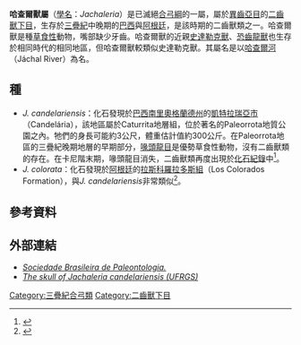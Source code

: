 {{Automatic taxobox
| fossil_range = [[三疊紀|三疊紀]] {{fossil_range|240|220}}
|taxon=Jachaleria
| authority = [[何塞·波拿巴|Bonaparte]], 1971
| type_species = '''''Jachaleria candelariensis'''''
| type_species_authority = Bonaparte, 1971
| subdivision_ranks = [[種|種]]
| subdivision = 
*'''''J. candelariensis'''''
*'''''J. colorata'''''
}}

'''哈查爾獸屬'''（[[學名|學名]]：''Jachaleria''）是已滅絕[[合弓綱|合弓綱]]的一屬，屬於[[異齒亞目|異齒亞目]]的[[二齒獸下目|二齒獸下目]]，生存於[[三疊紀|三疊紀]]中晚期的[[巴西|巴西]]與[[阿根廷|阿根廷]]，是該時期的二齒獸類之一。哈查爾獸是種[[草食性|草食性]]動物，嘴部缺少牙齒。哈查爾獸的近親[[史達勒克獸|史達勒克獸]]、[[恐齒龍獸|恐齒龍獸]]也生存於相同時代的相同地區，但哈查爾獸較類似史達勒克獸。其屬名是以[[哈查爾河|哈查爾河]]（Jáchal River）為名。

==種== 
*''J. candelariensis''：化石發現於[[巴西|巴西]][[南里奧格蘭德州|南里奧格蘭德州]]的[[凱特拉瑞亞|凱特拉瑞亞市]]（Candelária），該地區屬於Caturrita地層組，位於著名的Paleorrota地質公園之內。牠們的身長可能約3公尺，體重估計值約300公斤。在Paleorrota地區的三疊紀晚期地層的早期部分，[[喙頭龍目|喙頭龍目]]是優勢草食性動物，沒有二齒獸類的存在。在卡尼階末期，喙頭龍目消失，二齒獸類再度出現於[[化石紀錄|化石紀錄]]中<ref>{{Cite web |url=http://www.royalsul.com.br/paleo/meio.asp?dinocod=15 |title=Jachaleria candelariensis. |accessdate=2010-02-08 |archive-date=2010-01-17 |archive-url=https://web.archive.org/web/20100117022553/http://www.royalsul.com.br/paleo/meio.asp?dinocod=15 |dead-url=no }}</ref>。
*''J. colorata''：化石發現於[[阿根廷|阿根廷]]的[[拉斯科羅拉多斯組|拉斯科羅拉多斯組]]（Los Colorados Formation），與''J. candelariensis''非常類似<ref>{{Cite web |url=http://www.palaeos.com/Mesozoic/Triassic/Norian.5.htm |title=Jachaleria colorata. |accessdate=2010-02-08 |archive-date=2008-01-22 |archive-url=https://web.archive.org/web/20080122160227/http://www.palaeos.com/Mesozoic/Triassic/Norian.5.htm |dead-url=yes }}</ref>。

==參考資料==
<div class="references-small">
<references></references>
</div>

==外部連結==
* [https://web.archive.org/web/20081202160307/http://www.sbpbrasil.org/home.htm ''Sociedade Brasileira de Paleontologia.'']
* [http://www.ufrgs.br/geociencias/paleo/jachaleriai.html '' The skull of Jachaleria candelariensis (UFRGS)'']{{Wayback|url=http://www.ufrgs.br/geociencias/paleo/jachaleriai.html |date=20110519052408 }}

{{異齒亞目|K.}}

{{Taxonbar|from=Q6110712}}

[[Category:三疊紀合弓類|Category:三疊紀合弓類]]
[[Category:二齒獸下目|Category:二齒獸下目]]